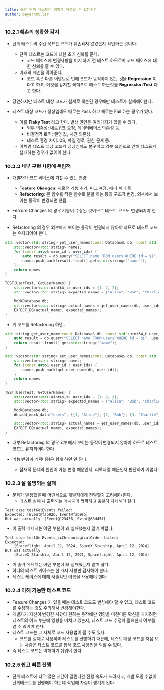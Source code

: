 ```yaml
---
title: 좋은 단위 테스트는 어떻게 작성할 수 있는가?
author: bayernmuller
---
```


### 10.2.1 훼손의 정확한 감지

* 단위 테스트의 주된 목표는 코드가 훼손되지 않았는지 확인하는 것이다.
    * 단위 테스트는 코드에 대한 초기 신뢰를 준다.
        * 코드 베이스에 변경사항을 머지 하기 전 테스트 하므로써 코드 베이스에 대한 신뢰를 줄 수 있다.
    * 미래의 훼손을 막아준다.
        * 코드 혹은 다른 이벤트로 인해 코드가 동작하지 않는 것을 **Regression** 이라고 하고, 이것을 탐지할 목적으로 테스트 하는것을 **Regression Test** 라고 한다.

* 당연하지만 테스트 대상 코드가 실제로 훼손된 경우에만 테스트가 실패해야한다.
* 테스트 대상 코드가 정상임에도 때로는 Pass 하고 때로는 Fail 하는 경우가 있다.
    * 이를 **Flaky Test** 라고 한다. 발생 원인은 여러가지가 있을 수 있다.
        * 외부 의존성: 네트워크 요청, 데이터베이스 의존성 등.
        * 비결정적 로직: 랜덤 값, 시간 의존성.
        * 테스트 환경 차이: OS, 파일 경로, 권한 문제 등.
    * 이처럼 테스트 대상 코드가 정상임에도 불구하고 외부 요인으로 인해 테스트가 실패하는 경우가 없어야 한다.

### 10.2.2 세부 구현 사항에 독립적

* 개발자가 코드 베이스에 가할 수 있는 변경:
    * **Feature Changes**: 새로운 기능 추가, 버그 수정, 에러 처리 등
    * **Refactoring**: 큰 함수를 작은 함수로 분할 하는 등의 구조적 변경, 외부에서 보이는 동작이 변경되면 안됨.

* Feature Changes 의 경우 기능이 수정된 것이므로 테스트 코드도 변경되어야 한다.
* Refactoring 의 경우 외부에서 보이는 동작이 변경되지 않아야 하므로 테스트 코드는 유지되어야 한다.

```cpp
std::vector<std::string> get_user_names(const Database& db, const std::vector<std::uint64_t>& user_ids) {
    std::vector<std::string> names;
    for (const auto& user_id : user_ids) {
        auto result = db.query("SELECT name FROM users WHERE id = $1", user_id);
        names.push_back(result.front().get<std::string>("name"));
    }
    return names;
}

TEST(UserTest, GetUserNames) {
    std::vector<std::uint64_t> user_ids = {1, 2, 3};
    std::vector<std::string> expected_names = {"Alice", "Bob", "Charlie"};

    MockDatabase db;
    std::vector<std::string> actual_names = get_user_names(db, user_ids);
    EXPECT_EQ(actual_names, expected_names);
}
```

* 위 코드를 Refactoring 하면..

```cpp
std::string get_user_name(const Database& db, const std::uint64_t user_id) {
    auto result = db.query("SELECT name FROM users WHERE id = $1", user_id);
    return result.front().get<std::string>("name");
}

std::vector<std::string> get_user_names(const Database& db, const std::vector<std::uint64_t>& user_ids) {
    std::vector<std::string> names;
    for (const auto& user_id : user_ids) {
        names.push_back(get_user_name(db, user_id));
    }
    return names;
}

TEST(UserTest, GetUserNames) {
    std::vector<std::uint64_t> user_ids = {1, 2, 3};
    std::vector<std::string> expected_names = {"Alice", "Bob", "Charlie"};

    MockDatabase db;
    db.add_mock_data("users", {{1, "Alice"}, {2, "Bob"}, {3, "Charlie"}});

    std::vector<std::string> actual_names = get_user_names(db, user_ids);
    EXPECT_EQ(actual_names, expected_names);
}
```

* 내부 Refactoring 의 경우 외부에서 보이는 동작이 변경되지 않아야 하므로 테스트 코드도 유지되어야 한다.

* 기능 변경과 리팩터링은 함께 하면 안 된다.
    * 잠재적 문제의 원인이 기능 변경 때문인지, 리팩터링 때문인지 판단하기 어렵다.

### 10.2.3 잘 설명되는 실패

* 문제가 발생했을 때 어떤식으로 개발자에게 전달할지 고려해야 한다.
    * 테스트 실패 시 출력되는 메시지가 명확하고 충분히 자세해야 한다.

```text incorrect
Test case testGetEvents failed:
Expected: [Event@fab92b, Event@fab92b]
But was actually: [Event@123456, Event@68d456]
```
* 이 출력 메세지는 어떤 부분이 왜 실패했는지 알기 어렵다.

```text correct
Test case testGetEvents_inChronologicalOrder failed:
Expected:
    [Spaceflight, April 12, 2024, SpaceX Starship, April 12, 2024]
But was actually:
    [SpaceX Starship, April 12, 2024, Spaceflight, April 12, 2024]
```

* 이 출력 메세지는 어떤 부분이 왜 실패했는지 알기 쉽다.
* 하나의 테스트 케이스는 한 가지 사항만 검사해야 한다.
* 테스트 케이스에 대해 서술적인 이름을 사용해야 한다.

### 10.2.4 이해 가능한 테스트 코드

* Feature Changes 가 있을 때는 테스트 코드도 변경해야 할 수 있고, 테스트 코드를 수정하는 것도 주의해서 변경해야한다.
* 개발자가 자신이 변경한 사항이 원하는 동작에만 영향을 미친다른 확신을 가지려면 테스트의 어느 부분에 영향을 미치고 있는지, 테스트 코드 수정이 필요한지 여부를 알 수 있어야 한다.
* 테스트 코드는 그 자체로 코드 사용법이 될 수도 있다.
    * 코드를 실제로 사용하며 테스트를 진행하기 때문에, 테스트 대상 코드를 처음 보는 사람은 테스트 코드를 통해 코드 사용법을 익힐 수 있다.
* 즉 테스트 코드는 이해하기 쉬워야 한다.

### 10.2.5 쉽고 빠른 진행

* 단위 테스트에 너무 많은 시간이 걸린다면 진행 속도가 느려지고, 개발 도중 수없이 단위테스트를 진행해야 하는데 작업에 차질이 생기게 된다.